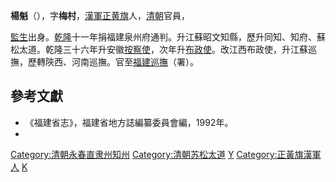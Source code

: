 '''楊魁'''（{{bd|？||1782年|catIdx=Y楊}}），字'''梅村'''，[[漢軍正黄旗|漢軍正黄旗]]人，[[清朝|清朝]]官員，

[[監生|監生]]出身。[[乾隆|乾隆]]十一年捐福建泉州府通判。升江蘇昭文知縣，歷升同知、知府、蘇松太道。乾隆三十六年升安徽[[按察使|按察使]]，次年升[[布政使|布政使]]。改江西布政使，升江蘇巡撫，歷轉陝西、河南巡撫。官至[[福建巡撫|福建巡撫]]（署）。

==參考文獻==
*《福建省志》，福建省地方誌編纂委員會編，1992年。
* {{cite book|author=编纂委员会  |title=《上海旧政权建置志》 |year=2001年 |publisher=上海社会科学院出版社 |location=上海 |isbn=7-80618-881-9}}

{{start box}}
{{s-off}}
{{succession box|[[李芬_(官員)|李芬]]|杜昌丁|[[永春州|永春州]][[知州|知州]]|[[乾隆|乾隆]]十五年<br />（1750年）}}
{{succession box|[[钟光豫|钟光豫]]|[[揀文|揀文]]|[[苏松道|苏松道]][[道员|道员]]|1769年－1771年}}
{{s-before|[[富綱|富綱]]}}
{{s-title|[[福建巡撫|福建巡撫]]|[[乾隆|乾隆]]年間上任}}
{{s-after|[[雅德|雅德]]}}
{{end box}}
{{清朝人物小作品}}
[[Category:清朝永春直隶州知州|Category:清朝永春直隶州知州]]
[[Category:清朝苏松太道|Category:清朝苏松太道]]
[[Category:清朝福建巡抚|Y]]
[[Category:正黃旗漢軍人|Category:正黃旗漢軍人]]
[[Category:楊姓|K]]